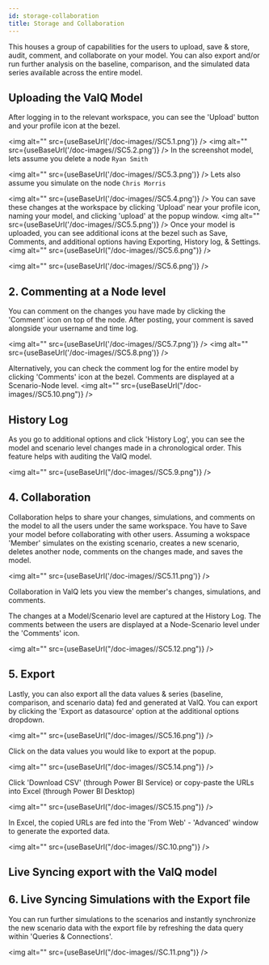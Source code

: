 ```yaml
---
id: storage-collaboration
title: Storage and Collaboration
---
```



This houses a group of capabilities for the users to upload, save & store,
audit, comment, and collaborate on your model. You can also export
and/or run further analysis on the baseline, comparison, and the
simulated data series available across the entire model.

## Uploading the ValQ Model

After logging in to the relevant workspace, you can see the 'Upload'
button and your profile icon at the bezel.

<img alt="" src={useBaseUrl('/doc-images//SC5.1.png')} />
<img alt="" src={useBaseUrl('/doc-images//SC5.2.png')} />
In the screenshot model, lets assume you delete a node `Ryan Smith`

<img alt="" src={useBaseUrl('/doc-images//SC5.3.png')} />
Lets also assume you simulate on the node `Chris Morris`

<img alt="" src={useBaseUrl('/doc-images//SC5.4.png')} />
You can save these changes at the workspace by clicking 'Upload' near
your profile icon, naming your model, and clicking 'upload' at the popup
window.
<img alt="" src={useBaseUrl('/doc-images//SC5.5.png')} />
Once your model is uploaded, you can see additional icons at the bezel
such as Save, Comments, and additional options having Exporting, History
log, & Settings.
<img alt="" src={useBaseUrl("/doc-images//SC5.6.png")} />

<img alt="" src={useBaseUrl('/doc-images//SC5.6.png')} />

## 2\. Commenting at a Node level

You can comment on the changes you have made by clicking the 'Comment'
icon on top of the node. After posting, your comment is saved alongside
your username and time log.

<img alt="" src={useBaseUrl('/doc-images//SC5.7.png')} />
<img alt="" src={useBaseUrl('/doc-images//SC5.8.png')} />

Alternatively, you can check the comment log for the entire model by
clicking 'Comments' icon at the bezel. Comments are displayed at a
Scenario-Node level.
<img alt="" src={useBaseUrl("/doc-images//SC5.10.png")} />

## History Log

As you go to additional options and click 'History Log', you can see the
model and scenario level changes made in a chronological order. This
feature helps with auditing the ValQ model.

<img alt="" src={useBaseUrl("/doc-images//SC5.9.png")} />

## 4\. Collaboration

Collaboration helps to share your changes, simulations, and comments on the model to all the users under the same workspace. 
You have to Save your model before collaborating with other users.
Assuming a wokspace 'Member' simulates on the existing scenario, creates a new scenario, deletes
another node, comments on the changes made, and saves the model.

<img alt="" src={useBaseUrl('/doc-images//SC5.11.png')} />

Collaboration in ValQ lets you view the member's changes, simulations, and comments.

The changes at a Model/Scenario level are captured at the History Log.
The comments between the users are displayed at a Node-Scenario level
under the 'Comments' icon.

<img alt="" src={useBaseUrl("/doc-images//SC5.12.png")} />

## 5\. Export

Lastly, you can also export all the data values & series (baseline, comparison,
and scenario data) fed and generated at ValQ. You can export by clicking
the 'Export as datasource' option at the additional options dropdown.

<img alt="" src={useBaseUrl("/doc-images//SC5.16.png")} />

Click on the data values you would like to export at the popup.

<img alt="" src={useBaseUrl("/doc-images//SC5.14.png")} />

Click 'Download CSV' (through Power BI Service) or copy-paste the URLs
into Excel (through Power BI Desktop)

<img alt="" src={useBaseUrl("/doc-images//SC5.15.png")} />

In Excel, the copied URLs are fed into the 'From Web' - 'Advanced'
window to generate the exported data.

<img alt="" src={useBaseUrl("/doc-images//SC.10.png")} />

## Live Syncing export with the ValQ model

## 6\. Live Syncing Simulations with the Export file

You can run further simulations to the scenarios and instantly synchronize the new scenario data with
the export file by refreshing the data query within 'Queries &
Connections'.

<img alt="" src={useBaseUrl("/doc-images//SC.11.png")} />
